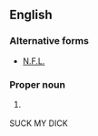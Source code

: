 ==English==

===Alternative forms===
* [[N.F.L.]]

===Proper noun===
{{en-proper noun}}

# {{label|en|American football}} {{initialism of|lang=en|[[w:National Football League|National Football League]]}}
SUCK MY DICK